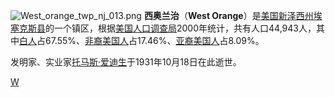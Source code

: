 [[File:West_orange_twp_nj_013.png|right]]
'''西奥兰治'''（'''West Orange'''）是[[美国|美国]][[新泽西州|新泽西州]][[埃塞克斯县_(新泽西州)|埃塞克斯县]]的一个镇区，根据[[美国人口调查局|美国人口调查局]]2000年统计，共有人口44,943人，其中[[白人|白人]]占67.55%、[[非裔美国人|非裔美国人]]占17.46%、[[亚裔美国人|亚裔美国人]]占8.09%。

发明家、实业家[[托马斯·爱迪生|托马斯·爱迪生]]于1931年10月18日在此逝世。

{{NewJersey-stub}}

[[Category:新泽西州城市|W]]